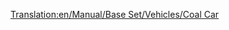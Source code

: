 [[Translation:en/Manual/Base Set/Vehicles/Coal Car]]
{{en/Trains Carriages new|NormalCost=£1,375 ($2,750)
|NormalWeight=18 / 48 t
|Picture= [[File:en/Coaltruck.png]]
|NormalCapacity=30 tonnes of coal
|MonoCost=£1,375 ($2,750)
|MonoWeight=18 / 53 t
|MonoCapacity=35 tonnes of coal
|MagCost=£1,375 ($2,750)
|MagWeight=18 / 55 t
|MagCapacity=37 tonnes of coal
|Description=[[en/Manual/Base Set/Vehicles/Coal Car]] can haul [[en/Manual/Base Set/Economy/Coal]]. This wagon is available in [[en/Manual/Climates#Temperate | Temperate]] and [[en/Manual/Climates#Sub-arctic | Sub-Arctic]] climates.
}}